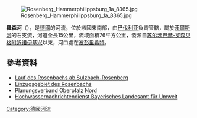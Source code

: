 {{No footnotes|time=2020-11-13T13:12:49+00:00}}
{{Coord|49|29|33.5|N|11|49|21|E|display=title}}
[[Image:Rosenberg_Hammerphilippsburg_1a_8365.jpg|right]]

'''羅森河'''（{{lang-de|Rosenbach}}），是[[德國|德國]]的河流，位於該國東南部，由[[巴伐利亚|巴伐利亚]]負責管轄，屬於[[菲爾斯河_(納布河)|菲爾斯河]]的右支流，河道全長15公里，流域面積76平方公里，發源自[[苏尔茨巴赫-罗森贝格附近诺伊基兴|苏尔茨巴赫-罗森贝格附近诺伊基兴]]以東，河口處在[[波彭里希特|波彭里希特]]。

==參考資料==
* [http://geoportal.bayern.de/bayernatlas/?bgLayer=tk&X=5484508.55&Y=4483625.41&zoom=9&lang=de&topic=ba&catalogNodes=122 Lauf des Rosenbachs ab Sulzbach-Rosenberg] {{Wayback|url=http://geoportal.bayern.de/bayernatlas/?bgLayer=tk&X=5484508.55&Y=4483625.41&zoom=9&lang=de&topic=ba&catalogNodes=122 |date=20160304114538 }}
* [http://www.bis.bayern.de/bis/initParams.do?role=fgn&zoomToCoords=4474341.95875,5477448.6381250005,4492241.02125,5493025.9818750005&expanded=a_fgn25_1_6,b6_ezg_01,&layers=a_fgn25_1_6,b6_ezg_01,b5_ezg_02,b4_ezg_03,b3_ezg_04,b2_ezg_05,b1_ezg_06,decker_by,&active=b6_ezg_01&vislayer=a_fgn25_1_6,b6_ezg_01,b5_ezg_02,b4_ezg_03,b3_ezg_04,b2_ezg_05,b1_ezg_06,&vistype=val_0_0,val_0_2,val_0_0,val_0_0,val_0_0,val_0_0,val_0_0,&background=karte_sw Einzugsgebiet des Rosenbachs] {{Wayback|url=http://www.bis.bayern.de/bis/initParams.do?role=fgn&zoomToCoords=4474341.95875,5477448.6381250005,4492241.02125,5493025.9818750005&expanded=a_fgn25_1_6,b6_ezg_01,&layers=a_fgn25_1_6,b6_ezg_01,b5_ezg_02,b4_ezg_03,b3_ezg_04,b2_ezg_05,b1_ezg_06,decker_by,&active=b6_ezg_01&vislayer=a_fgn25_1_6,b6_ezg_01,b5_ezg_02,b4_ezg_03,b3_ezg_04,b2_ezg_05,b1_ezg_06,&vistype=val_0_0,val_0_2,val_0_0,val_0_0,val_0_0,val_0_0,val_0_0,&background=karte_sw |date=20150923191052 }}
* [http://www.oberpfalz-nord.de/b_b11.htm Planungsverband Oberpfalz Nord] {{Wayback|url=http://www.oberpfalz-nord.de/b_b11.htm |date=20070928225409 }}
* [http://www.hnd.bayern.de/ Hochwassernachrichtendienst Bayerisches Landesamt für Umwelt] {{Wayback|url=http://www.hnd.bayern.de/ |date=20110511132544 }}

{{Germany-geo-stub}}
[[Category:德國河流|Category:德國河流]]